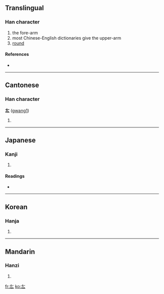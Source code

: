 ==Translingual==

===Han character===
{{Han char|rn=28|rad=厶|as=02|sn=4|four=|canj=大戈 (KI), X大戈 (XKI)}}

# the fore-arm
# most Chinese-English dictionaries give the upper-arm
# [[round]]

====References====
* {{Han ref|kx=0164.040|dkj=03062|dj=0371.270|hdz=10384.040|uh=53B7|ud=21431}}

----

==Cantonese==

===Han character===
'''厷''' ([[gwang1]])

# {{defn|Cantonese}}

----

==Japanese==

===Kanji===
{{ja-kanji|grade=|rs=厶02}}

# {{defn|Japanese}}

====Readings====
* {{ja-readings|on=[[こう]] (kō)|kun=[[かいな]] (kaina), [[まるい]] (marui)}}

----

==Korean==

===Hanja===
{{ko-hanja|hangeul=굉|rv=goeng|mr=koeng}}

# {{defn|Korean|sort=厶02}}

----

==Mandarin==

===Hanzi===
{{cmn-hanzi|pin=[[gōng]] ([[gong1]]), [[miǎn]] ([[mian3]])|wg=kung<sup>1</sup>, mien<sup>3</sup>}}

# {{defn|Mandarin|sort=厶02}}

[[fr:厷]]
[[ko:厷]]